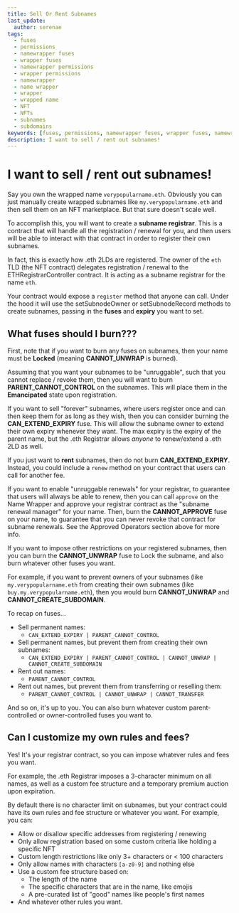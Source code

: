 ```yaml
---
title: Sell Or Rent Subnames
last_update:
  author: serenae
tags:
  - fuses
  - permissions
  - namewrapper fuses
  - wrapper fuses
  - namewrapper permissions
  - wrapper permissions
  - namewrapper
  - name wrapper
  - wrapper
  - wrapped name
  - NFT
  - NFTs
  - subnames
  - subdomains
keywords: [fuses, permissions, namewrapper fuses, wrapper fuses, namewrapper permissions, wrapper permissions, namewrapper, name wrapper, wrapper, wrapped name, NFT, NFTs, subnames, subdomains]
description: I want to sell / rent out subnames!
---
```


# I want to sell / rent out subnames!

Say you own the wrapped name `verypopularname.eth`. Obviously you can just manually create wrapped subnames like `my.verypopularname.eth` and then sell them on an NFT marketplace. But that sure doesn't scale well.

To accomplish this, you will want to create a **subname registrar**. This is a contract that will handle all the registration / renewal for you, and then users will be able to interact with that contract in order to register their own subnames.

In fact, this is exactly how .eth 2LDs are registered. The owner of the `eth` TLD (the NFT contract) delegates registration / renewal to the ETHRegistrarController contract. It is acting as a subname registrar for the name `eth`.

Your contract would expose a `register` method that anyone can call. Under the hood it will use the <Link to="https://github.com/ensdomains/ens-contracts/tree/master/contracts/wrapper#setsubnodeowner">setSubnodeOwner</Link> or <Link to="https://github.com/ensdomains/ens-contracts/tree/master/contracts/wrapper#setsubnoderecord">setSubnodeRecord</Link> methods to create subnames, passing in the **fuses** and **expiry** you want to set.

## What fuses should I burn???

First, note that if you want to burn any fuses on subnames, then your name must be **Locked** (meaning **CANNOT_UNWRAP** is burned).

Assuming that you want your subnames to be "unruggable", such that you cannot replace / revoke them, then you will want to burn **PARENT_CANNOT_CONTROL** on the subnames. This will place them in the **Emancipated** state upon registration.

If you want to sell "forever" subnames, where users register once and can then keep them for as long as they wish, then you can consider burning the **CAN_EXTEND_EXPIRY** fuse. This will allow the subname owner to extend their own expiry whenever they want. The max expiry is the expiry of the parent name, but the .eth Registrar allows *anyone* to renew/extend a .eth 2LD as well.

If you just want to **rent** subnames, then do not burn **CAN_EXTEND_EXPIRY**. Instead, you could include a `renew` method on your contract that users can call for another fee.

If you want to enable "unruggable renewals" for your registrar, to guarantee that users will always be able to renew, then you can call `approve` on the Name Wrapper and approve your registrar contract as the "subname renewal manager" for your name. Then, burn the **CANNOT_APPROVE** fuse on your name, to guarantee that you can never revoke that contract for subname renewals. See the <Link to="/dev-basics/namewrapper/approved-operators">Approved Operators</Link> section above for more info.

If you want to impose other restrictions on your registered subnames, then you can burn the **CANNOT_UNWRAP** fuse to Lock the subname, and also burn whatever other fuses you want.

For example, if you want to prevent owners of your subnames (like `my.verypopularname.eth` from creating their own subnames (like `buy.my.verypopularname.eth`), then you would burn **CANNOT_UNWRAP** and **CANNOT_CREATE_SUBDOMAIN**.

To recap on fuses…

* Sell permanent names:
   - `CAN_EXTEND_EXPIRY | PARENT_CANNOT_CONTROL`
* Sell permanent names, but prevent them from creating their own subnames:
   - `CAN_EXTEND_EXPIRY | PARENT_CANNOT_CONTROL | CANNOT_UNWRAP | CANNOT_CREATE_SUBDOMAIN`
* Rent out names:
   - `PARENT_CANNOT_CONTROL`
* Rent out names, but prevent them from transferring or reselling them:
   - `PARENT_CANNOT_CONTROL | CANNOT_UNWRAP | CANNOT_TRANSFER`

And so on, it's up to you. You can also burn whatever custom parent-controlled or owner-controlled fuses you want to.

## Can I customize my own rules and fees?

Yes! It's your registrar contract, so you can impose whatever rules and fees you want.

For example, the .eth Registrar imposes a 3-character minimum on all names, as well as a <Link to="/core/registration/fees">custom fee structure</Link> and a <Link to="/core/registration/temporary-premium">temporary premium auction</Link> upon expiration.

By default there is no character limit on subnames, but your contract could have its own rules and fee structure or whatever you want. For example, you can:

* Allow or disallow specific addresses from registering / renewing
* Only allow registration based on some custom criteria like holding a specific NFT
* Custom length restrictions like only 3+ characters or < 100 characters
* Only allow names with characters `[a-z0-9]` and nothing else
* Use a custom fee structure based on:
   - The length of the name
   - The specific characters that are in the name, like emojis
   - A pre-curated list of "good" names like people's first names
* And whatever other rules you want.
